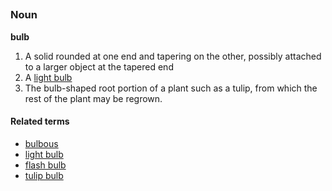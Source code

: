 =={{en}}==

===Noun===
'''bulb'''

# A solid rounded at one end and tapering on the other, possibly attached to a larger object at the tapered end
# A [[light bulb]]
# The bulb-shaped root portion of a plant such as a tulip, from which the rest of the plant may be regrown.

====Related terms====
*[[bulbous]]
*[[light bulb]]
*[[flash bulb]]
*[[tulip bulb]]
